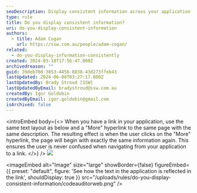 ```yaml
---
seoDescription: Display consistent information across your application and linked pages to ensure a seamless user experience.
type: rule
title: Do you display consistent information?
uri: do-you-display-consistent-information
authors:
  - title: Adam Cogan
    url: https://ssw.com.au/people/adam-cogan/
related:
  - do-you-display-information-consistently
created: 2024-03-18T17:56:47.000Z
archivedreason: ""
guid: 39deb70d-3853-4456-8838-43d273ffeb43
lastUpdated: 2024-06-08T03:27:17.000Z
lastUpdatedBy: Brady Stroud [SSW]
lastUpdatedByEmail: bradystroud@ssw.com.au
createdBy: Igor Goldobin
createdByEmail: igor.goldobin@gmail.com
isArchived: false
---
```


<introEmbed
  body={<>
When you have a link in your application, use the same text layout as below and a "More" hyperlink to the same page with the same description. The resulting effect is when the user clicks on the "More" hyperlink, the page will begin with exactly the same information again. This ensures the user is never confused when navigating from your application to a link.
  </>}
/>
![](/uploads/rules/do-you-display-consistent-information/codeauditorwelcomescreen.gif)


<imageEmbed
  alt="Image"
  size="large"
  showBorder={false}
  figureEmbed={{
    preset: "default",
    figure: 'See how the text in the application is reflected in the link',
    shouldDisplay: true
  }}
  src="/uploads/rules/do-you-display-consistent-information/codeauditorweb.png"
/>
